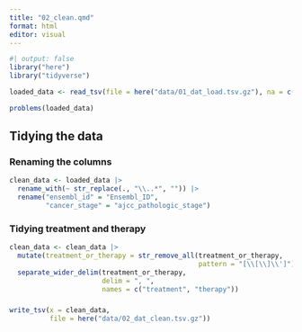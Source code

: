 ```yaml
---
title: "02_clean.qmd"
format: html
editor: visual
---
```


```r
#| output: false
library("here")
library("tidyverse")
```

```r

loaded_data <- read_tsv(file = here("data/01_dat_load.tsv.gz"), na = c("NA", ""))


```

```r
problems(loaded_data)
```

## Tidying the data

### Renaming the columns

```r

clean_data <- loaded_data |> 
  rename_with(~ str_replace(., "\\..*", "")) |> 
  rename("ensembl_id" = "Ensembl_ID", 
         "cancer_stage" = "ajcc_pathologic_stage")

```

### Tidying treatment and therapy

```r

clean_data <- clean_data |> 
  mutate(treatment_or_therapy = str_remove_all(treatment_or_therapy, 
                                               pattern = "[\\[\\]\\']")) |> 
  separate_wider_delim(treatment_or_therapy,
                       delim = ", ",
                       names = c("treatment", "therapy"))
```

### 

```r
write_tsv(x = clean_data, 
          file = here("data/02_dat_clean.tsv.gz"))
```
